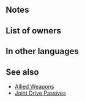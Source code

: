 {{Weapon Infobox
|tagid=SID_共闘の剣
|intID=3100
|image=wep_sw131
|exclusive=0
|weaponType=Sword
|cost=200
|might=10
|range=1
|effect=Grants Atk/Def+4 to allies within 2 spaces during combat. If unit is within 2 spaces of an ally, grants Atk/Def+4 to unit during combat.
|statModifiers=0,10,0,0,0
|required=Steel Sword
|next=Allied Sword+
|promotionRarity=5
|promotionTier=1
|properties=random_owner
}}
==Notes==
{{Combat boosts}}
{{AlliesCombatEffect}}
==List of owners==
{{Skill Hero List}}
==In other languages==
{{OtherLanguages
|japanese=共闘の剣
|german=Bündnisschwert
|spanishEU=Espada aliada
|spanishLA=Espada aliada
|french=Épée alliée
|italian=Spada alleata
|chineseTW=共鬥之劍
|portuguese=Espada aliada
}}
==See also==
{{See also skills|cond=(Description LIKE '%grants%/%+%to allies within _ spaces%if unit is within _ spaces of an ally%grants%/%+%during combat%' OR Description LIKE '%if unit is within _ spaces of an ally%grants%/%+%to unit and allies%during combat%') AND WikiName NOT LIKE '%allied%'|columns=3}}
* [[Skill families#Allied|Allied Weapons]]
* [[Joint Drive Passives]]
{{Weapons Navbox}}